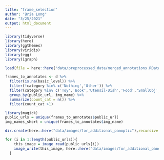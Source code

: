 ```yaml
---
title: "frame_selection"
author: "Bria Long"
date: "3/25/2021"
output: html_document
---
```




```r
library(tidyverse)
library(here)
library(ggthemes)
library(viridis)
library(egg)
library(igraph)

```

```r
load(file = here::here('data/preprocessed_data/merged_annotations.RData'))
```

```r
frames_to_annotates <- d %>%
  filter(is.na(basic_level)) %>%
  filter(!category %in% c('Nothing','Other')) %>%
  filter(category %in% c('Toy','Book','Utensil-Dish','Food','SmallObj','Vehicle-toy','Animal-toy')) %>%
  group_by(public_url, img_name) %>%
  summarize(count_cat = n()) %>%
  filter(count_cat >1)

```


```r
library(magick)
public_urls = unique(frames_to_annotates$public_url)
img_names_short = unique(frames_to_annotates$img_name)

dir.create(here::here("data/images/for_additional_panoptic"),recursive = TRUE)

for (i in 1:length(public_urls)){
    this_image = image_read(public_urls[i])
    image_write(this_image, here::here("data/images/for_additional_panoptic/", img_names_short[i]))
  } 
```